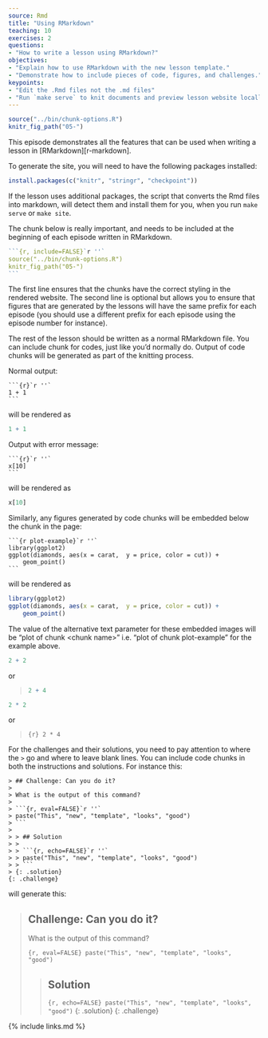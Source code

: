 ```yaml
---
source: Rmd
title: "Using RMarkdown"
teaching: 10
exercises: 2
questions:
- "How to write a lesson using RMarkdown?"
objectives:
- "Explain how to use RMarkdown with the new lesson template."
- "Demonstrate how to include pieces of code, figures, and challenges."
keypoints:
- "Edit the .Rmd files not the .md files"
- "Run `make serve` to knit documents and preview lesson website locally"
---
```


```r
source("../bin/chunk-options.R")
knitr_fig_path("05-")
```


This episode demonstrates all the features that can be used when writing a
lesson in [RMarkdown][r-markdown].

To generate the site, you will need to have the following packages installed:

```r
install.packages(c("knitr", "stringr", "checkpoint"))
```

If the lesson uses additional packages, the script that converts the Rmd files
into markdown, will detect them and install them for you, when you run `make
serve` or `make site`.

The chunk below is really important, and needs to be included at the beginning
of each episode written in RMarkdown.

````r
```{r, include=FALSE}`r ''`
source("../bin/chunk-options.R")
knitr_fig_path("05-")
```
````

The first line ensures that the chunks
have the correct styling in the rendered website. The second line is optional
but allows you to ensure that figures that are generated by the lessons will
have the same prefix for each episode (you should use a different prefix for
each episode using the episode number for instance).

The rest of the lesson should be written as a normal RMarkdown file. You can
include chunk for codes, just like you'd normally do.
Output of code chunks will be generated as part of the knitting process.

Normal output:

````
```{r}`r ''`
1 + 1
```
````

will be rendered as

```r
1 + 1
```

Output with error message:

````
```{r}`r ''`
x[10]
```
````

will be rendered as

```r
x[10]
```

Similarly, any figures generated by code chunks will be embedded below the chunk
in the page:

````
```{r plot-example}`r ''`
library(ggplot2)
ggplot(diamonds, aes(x = carat,  y = price, color = cut)) +
    geom_point()
```
````

will be rendered as

```r
library(ggplot2)
ggplot(diamonds, aes(x = carat,  y = price, color = cut)) +
    geom_point()
```

The value of the alternative text parameter for these embedded images will be
"plot of chunk \<chunk name\>"
i.e. "plot of chunk plot-example" for the example above.


```r
2 + 2
```

or

> ```r
> 2 + 4
> ```

```r
2 * 2
```

or

> ```{r}
> 2 * 4
> ```






For the challenges and their solutions, you need to pay attention to where the
`>` go and where to leave blank lines. You can include code chunks in both the
instructions and solutions. For instance this:

````
> ## Challenge: Can you do it?
>
> What is the output of this command?
>
> ```{r, eval=FALSE}`r ''`
> paste("This", "new", "template", "looks", "good")
> ```
>
> > ## Solution
> >
> > ```{r, echo=FALSE}`r ''`
> > paste("This", "new", "template", "looks", "good")
> > ```
> {: .solution}
{: .challenge}
````

will generate this:

> ## Challenge: Can you do it?
>
> What is the output of this command?
>
> ```{r, eval=FALSE}
> paste("This", "new", "template", "looks", "good")
> ```
>
> > ## Solution
> >
> > ```{r, echo=FALSE}
> > paste("This", "new", "template", "looks", "good")
> > ```
> {: .solution}
{: .challenge}

{% include links.md %}
